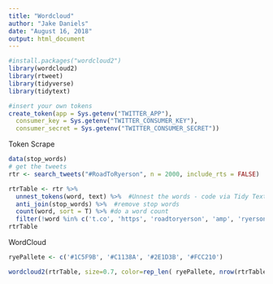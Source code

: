 ```yaml
---
title: "Wordcloud"
author: "Jake Daniels"
date: "August 16, 2018"
output: html_document
---
```

```r
#install.packages("wordcloud2")
library(wordcloud2)
library(rtweet)
library(tidyverse)
library(tidytext) 
```

```r
#insert your own tokens
create_token(app = Sys.getenv("TWITTER_APP"),
  consumer_key = Sys.getenv("TWITTER_CONSUMER_KEY"),
  consumer_secret = Sys.getenv("TWITTER_CONSUMER_SECRET"))
```
Token Scrape
```r
data(stop_words)
# get the tweets
rtr <- search_tweets("#RoadToRyerson", n = 2000, include_rts = FALSE)

rtrTable <- rtr %>%
  unnest_tokens(word, text) %>%  #Unnest the words - code via Tidy Text
  anti_join(stop_words) %>%  #remove stop words
  count(word, sort = T) %>% #do a word count
  filter(!word %in% c('t.co', 'https', 'roadtoryerson', 'amp', 'ryersonu', 'ryerson', 'ryersonsa', 'ryersonfcs', 'student', 1:10))
rtrTable
```

WordCloud
```r
ryePallete <- c('#1C5F9B', '#C1138A', '#2E1D3B', '#FCC210')

wordcloud2(rtrTable, size=0.7, color=rep_len( ryePallete, nrow(rtrTable)))
```